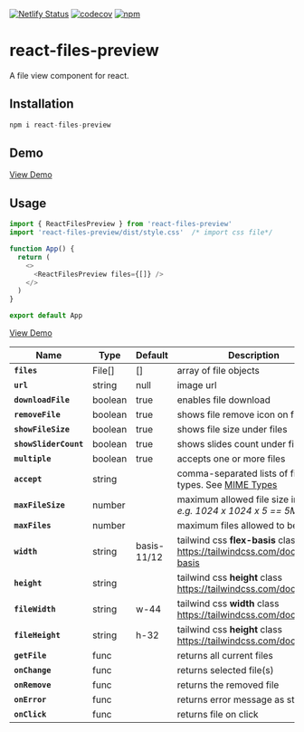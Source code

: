 
[![Netlify Status](https://api.netlify.com/api/v1/badges/f1c6d960-e969-4396-bdaa-33e245a72bf6/deploy-status)](https://app.netlify.com/sites/react-file-view/deploys)&nbsp;[![codecov](https://codecov.io/github/musama619/react-file-view/branch/main/graph/badge.svg?token=iBQkSenXLe)](https://codecov.io/github/musama619/react-file-view)&nbsp;[![npm](https://img.shields.io/npm/v/react-files-preview)](https://www.npmjs.com/package/react-files-preview)


# react-files-preview
A file view component for react.

## Installation 


```js 
npm i react-files-preview
```
## Demo
[View Demo](react-files-preview.netlify.app/)
## Usage

```js
import { ReactFilesPreview } from 'react-files-preview'
import 'react-files-preview/dist/style.css'  /* import css file*/

function App() {
  return (
    <>
      <ReactFilesPreview files={[]} />
    </>
  )
}

export default App
```

[View Demo](https://react-files-preview.netlify.app/)

| Name | Type  |  Default  | Description |
| ------------ | --------- | ------------ | --------- |
| **`files`** |  File[] | [] | array of file objects   |
|  **`url`** | string  | null  |  image url |
|  **`downloadFile`** | boolean  | true  | enables file download |
| **`removeFile`** | boolean  | true  | shows file remove icon on file hover  |
|  **`showFileSize`** | boolean  | true  | shows file size under files  |
|  **`showSliderCount`** | boolean  | true  | shows slides count under file slider  |
|  **`multiple`** | boolean  | true |  accepts one or more files |
|  **`accept`** | string  |   | comma-separated lists of file types. See [MIME Types](https://developer.mozilla.org/en-US/docs/Web/HTTP/Basics_of_HTTP/MIME_types/Common_types)  |
| **`maxFileSize`**  | number  |   |  maximum allowed file size in bytes *e.g. 1024  x 1024 x 5 == 5MB*  |
|  **`maxFiles`** | number  |   |maximum files allowed to be added   |
|  **`width`** | string  | basis-11/12   | tailwind css **flex-basis** class https://tailwindcss.com/docs/flex-basis   |
| **`height`**  | string  |  | tailwind css **height** class https://tailwindcss.com/docs/height  |
| **`fileWidth`**  |  string  |  w-44 |  tailwind css **width** class https://tailwindcss.com/docs/width |
| **`fileHeight`**  | string  | h-32 |  tailwind css **height** class https://tailwindcss.com/docs/height |
|  **`getFile`** | func  |   |  returns all current files  |
| **`onChange`**  | func  |   | returns selected file(s)  |
| **`onRemove`**  | func  |   | returns the removed file  |
|  **`onError`** | func  |   | returns error message as string  |
|  **`onClick`** | func  |   | returns file on click  |
